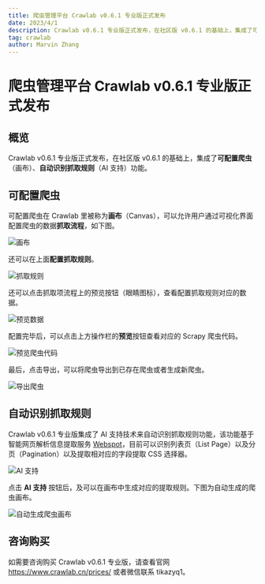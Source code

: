 ```yaml
---
title: 爬虫管理平台 Crawlab v0.6.1 专业版正式发布
date: 2023/4/1
description: Crawlab v0.6.1 专业版正式发布，在社区版 v0.6.1 的基础上，集成了可配置爬虫（画布）、自动识别抓取规则（AI 支持）功能。
tag: crawlab
author: Marvin Zhang
---
```


# 爬虫管理平台 Crawlab v0.6.1 专业版正式发布

## 概览

Crawlab v0.6.1 专业版正式发布，在社区版 v0.6.1 的基础上，集成了**可配置爬虫**（画布）、**自动识别抓取规则**（AI 支持）功能。

## 可配置爬虫

可配置爬虫在 Crawlab 里被称为**画布**（Canvas），可以允许用户通过可视化界面配置爬虫的数据**抓取流程**，如下图。

![画布](https://codao.crawlab.cn/images/2023-04-01-140337.png)

还可以在上面**配置抓取规则**。

![抓取规则](https://codao.crawlab.cn/images/2023-04-01-134843.png)

还可以点击抓取项流程上的预览按钮（眼睛图标），查看配置抓取规则对应的数据。

![预览数据](https://codao.crawlab.cn/images/2023-04-01-134953.png)

配置完毕后，可以点击上方操作栏的**预览**按钮查看对应的 Scrapy 爬虫代码。

![预览爬虫代码](https://codao.crawlab.cn/images/2023-04-01-135233.png)

最后，点击导出，可以将爬虫导出到已存在爬虫或者生成新爬虫。

![导出爬虫](https://codao.crawlab.cn/images/2023-04-01-135353.png)

## 自动识别抓取规则

Crawlab v0.6.1 专业版集成了 AI 支持技术来自动识别抓取规则功能，该功能基于智能网页解析信息提取服务 [Webspot](https://github.com/crawlab-team/webspot)，目前可以识别列表页（List Page）以及分页（Pagination）以及提取相对应的字段提取 CSS 选择器。

![AI 支持](https://codao.crawlab.cn/images/2023-04-01-140147.png)

点击 **AI 支持** 按钮后，及可以在画布中生成对应的提取规则。下图为自动生成的爬虫画布。

![自动生成爬虫画布](https://codao.crawlab.cn/images/2023-04-01-140210.png)

## 咨询购买

如需要咨询购买 Crawlab v0.6.1 专业版，请查看官网 https://www.crawlab.cn/prices/ 或者微信联系 tikazyq1。